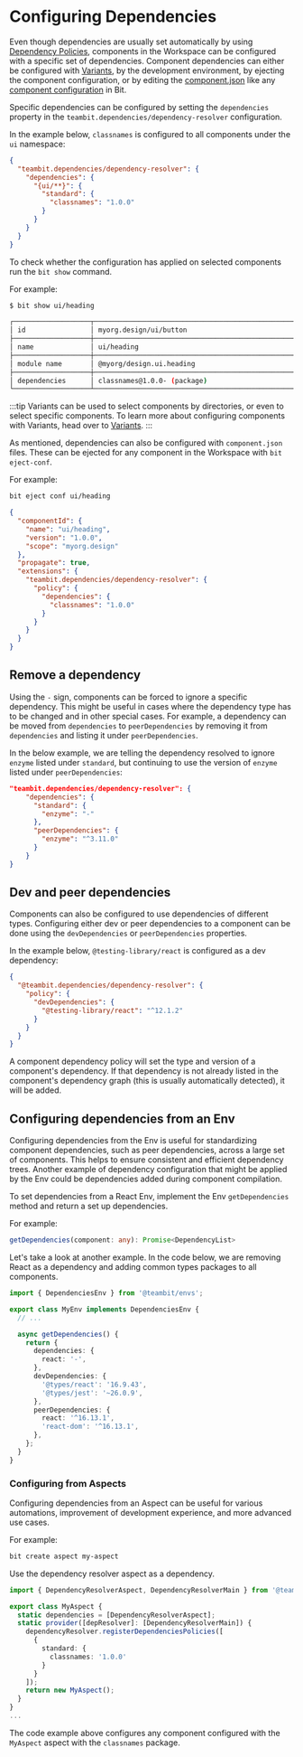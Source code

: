 # Configuring Dependencies

Even though dependencies are usually set automatically by using [Dependency Policies](/dependencies/dependency-policies), components in the Workspace can be configured with a
specific set of dependencies. Component dependencies can either be configured with [Variants](/workspace/variants), by the development environment, by ejecting the component configuration, or by editing the [component.json](/components/component-json)
like any [component configuration](/components/component-config) in Bit.

Specific dependencies can be configured by setting the `dependencies` property in the `teambit.dependencies/dependency-resolver` configuration.

In the example below, `classnames` is configured to all components under the `ui` namespace:

```json
{
  "teambit.dependencies/dependency-resolver": {
    "dependencies": {
      "{ui/**}": {
        "standard": {
          "classnames": "1.0.0"
        }
      }
    }
  }
}
```

To check whether the configuration has applied on selected components run the `bit show` command.

For example:

```bash
$ bit show ui/heading
```

```bash {6}
┌───────────────────┬────────────────────────────────────────────────────────────┐
│ id                │ myorg.design/ui/button                                     │
├───────────────────┼────────────────────────────────────────────────────────────┤
│ name              │ ui/heading                                                 │
├───────────────────┼────────────────────────────────────────────────────────────┤
│ module name       │ @myorg/design.ui.heading                                   │
├───────────────────┼────────────────────────────────────────────────────────────┤
│ dependencies      │ classnames@1.0.0- (package)                                │
└───────────────────┴────────────────────────────────────────────────────────────┘
```

:::tip
Variants can be used to select components by directories, or even to select specific components. To learn more about configuring components with Variants, head over to [Variants](/workspace/variants).
:::

As mentioned, dependencies can also be configured with `component.json` files. These can be ejected for any component in the Workspace with `bit eject-conf`.

For example:

```bash
bit eject conf ui/heading
```

```json
{
  "componentId": {
    "name": "ui/heading",
    "version": "1.0.0",
    "scope": "myorg.design"
  },
  "propagate": true,
  "extensions": {
    "teambit.dependencies/dependency-resolver": {
      "policy": {
        "dependencies": {
          "classnames": "1.0.0"
        }
      }
    }
  }
}
```

## Remove a dependency

Using the `-` sign, components can be forced to ignore a specific dependency. This might be useful in cases where the dependency type has to be changed and in other special cases.
For example, a dependency can be moved from `dependencies` to `peerDependencies` by removing it from `dependencies` and listing it under `peerDependencies`.

In the below example, we are telling the dependency resolved to ignore `enzyme` listed under `standard`, but continuing to use the version of `enzyme` listed under `peerDependencies`:

```json title="Removing a dependency and setting it as a peer dependency"
"teambit.dependencies/dependency-resolver": {
    "dependencies": {
      "standard": {
        "enzyme": "-"
      },
      "peerDependencies": {
        "enzyme": "^3.11.0"
      }
    }
}
```

## Dev and peer dependencies

Components can also be configured to use dependencies of different types. Configuring either dev or peer dependencies to a component can be done using the `devDependencies` or `peerDependencies` properties.

In the example below, `@testing-library/react` is configured as a dev dependency:

```json
{
  "@teambit.dependencies/dependency-resolver": {
    "policy": {
      "devDependencies": {
        "@testing-library/react": "^12.1.2"
      }
    }
  }
}
```

A component dependency policy will set the type and version of a component's dependency. If that dependency is not already listed in the component's dependency graph (this is usually automatically detected), it will be added.

## Configuring dependencies from an Env

Configuring dependencies from the Env is useful for standardizing component dependencies, such as peer dependencies, across a large set of components. This helps to ensure
consistent and efficient dependency trees. Another example of dependency configuration that might be applied by the Env could be dependencies added during component
compilation.

To set dependencies from a React Env, implement the Env `getDependencies` method and return a set up dependencies.

For example:

```ts
getDependencies(component: any): Promise<DependencyList>
```

Let's take a look at another example. In the code below, we are removing React as a dependency and adding common types packages to all components.

```ts
import { DependenciesEnv } from '@teambit/envs';

export class MyEnv implements DependenciesEnv {
  // ...

  async getDependencies() {
    return {
      dependencies: {
        react: '-',
      },
      devDependencies: {
        '@types/react': '16.9.43',
        '@types/jest': '~26.0.9',
      },
      peerDependencies: {
        react: '^16.13.1',
        'react-dom': '^16.13.1',
      },
    };
  }
}
```

### Configuring from Aspects

Configuring dependencies from an Aspect can be useful for various automations, improvement of development experience, and more advanced use cases.

For example:

```bash
bit create aspect my-aspect
```

Use the dependency resolver aspect as a dependency.

```ts
import { DependencyResolverAspect, DependencyResolverMain } from '@teambit/dependency-resolver';

export class MyAspect {
  static dependencies = [DependencyResolverAspect];
  static provider([depResolver]: [DependencyResolverMain]) {
    dependencyResolver.registerDependenciesPolicies([
      {
        standard: {
          classnames: '1.0.0'
        }
      }
    ]);
    return new MyAspect();
  }
}
...
```

The code example above configures any component configured with the `MyAspect` aspect with the `classnames` package.
